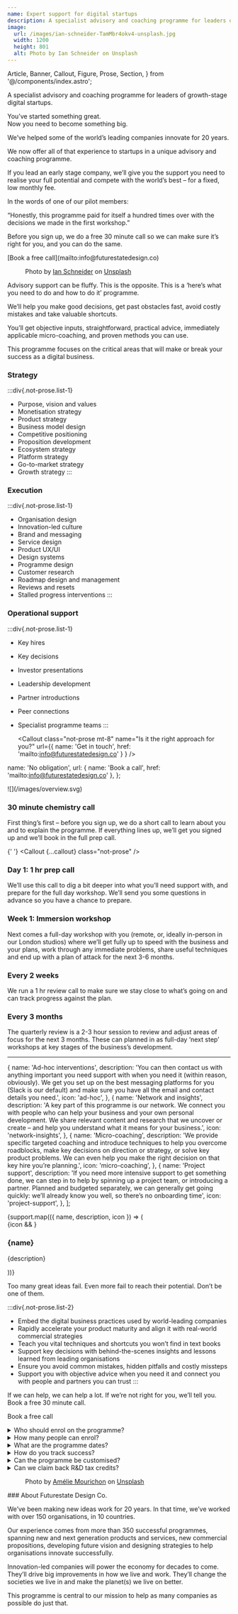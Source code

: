 ```yaml
---
name: Expert support for digital startups
description: A specialist advisory and coaching programme for leaders of growth-stage digital startups.
image:
  url: /images/ian-schneider-TamMbr4okv4-unsplash.jpg
  width: 1200
  height: 801
  alt: Photo by Ian Schneider on Unsplash
---
```


  Article,
  Banner,
  Callout,
  Figure,
  Prose,
  Section,
} from '@/components/index.astro';

<Banner>
  <p class="lead">A specialist advisory and coaching programme for leaders of growth-stage digital startups.</p>
  <p class="h3">You’ve started something great. <br /> Now you need to become something big.</p>
  <p class="h3">
    We’ve helped some of the world’s leading companies innovate for 20 years.
  </p>
  <p class="h3">
    We now offer all of that experience to startups in a unique advisory and
    coaching programme.
  </p>
  <p class="h3">
    If you lead an early stage company, we’ll give you the support you need to
    realise your full potential and compete with the world’s best – for a fixed,
    low monthly fee.
  </p>
  <p class="h3">In the words of one of our pilot members:</p>
  <p class="h3">
    “Honestly, this programme paid for itself a hundred times over with the
    decisions we made in the first workshop.”
  </p>
</Banner>

<Section name="Be the next big thing" inline class="bg-yellow">
  <p class="h3">
    Before you sign up, we do a free 30 minute call so we can make sure it’s
    right for you, and you can do the same.
  </p>
  [Book a free call](mailto:info@futurestatedesign.co)
</Section>

<Article padding="py-0">
  <Figure
    src="/images/ian-schneider-TamMbr4okv4-unsplash.jpg"
    width={1200}
    height={801}
    alt="Photo by Ian Schneider on Unsplash"
  >
    Photo by <a href="https://unsplash.com/@goian?utm_source=unsplash&utm_medium=referral&utm_content=creditCopyText">Ian Schneider</a> on <a href="https://unsplash.com/s/photos/passion-led-us?utm_source=unsplash&utm_medium=referral&utm_content=creditCopyText">Unsplash</a>
  </Figure>
</Article>

<Section name="How we support you" inline>
  Advisory support can be fluffy. This is the opposite. This is a ‘here’s what you need to do and how to do it’ programme.

We’ll help you make good decisions, get past obstacles fast, avoid costly mistakes and take valuable shortcuts.

You’ll get objective inputs, straightforward, practical advice, immediately applicable micro-coaching, and proven methods you can use.

</Section>

<Section name="Where we support you" inline>
  This programme focuses on the critical areas that will make or break your success as a digital business.

### Strategy

:::div{.not-prose.list-1}

- Purpose, vision and values
- Monetisation strategy
- Product strategy
- Business model design
- Competitive positioning
- Proposition development
- Ecosystem strategy
- Platform strategy
- Go-to-market strategy
- Growth strategy
  :::

### Execution

:::div{.not-prose.list-1}

- Organisation design
- Innovation-led culture
- Brand and messaging
- Service design
- Product UX/UI
- Design systems
- Programme design
- Customer research
- Roadmap design and management
- Reviews and resets
- Stalled progress interventions
  :::

### Operational support

:::div{.not-prose.list-1}

- Key hires
- Key decisions
- Investor presentations
- Leadership development
- Partner introductions
- Peer connections
- Specialist programme teams
  :::

  <Callout class="not-prose mt-8" name="Is it the right approach for you?" url={{ name: 'Get in touch', href: 'mailto:info@futurestatedesign.co' } } />
</Section>

  name: 'No obligation',
  url: { name: 'Book a call', href: 'mailto:info@futurestatedesign.co' },
};

<Section name="Programme structure" class="bg-qux text-white">
  ![](/images/overview.svg)

### 30 minute chemistry call

First thing’s first – before you sign up, we do a short call to learn about you and to explain the programme. If everything lines up, we’ll get you signed up and we’ll book in the full prep call.

{' '}
<Callout {...callout} class="not-prose" />

### Day 1: 1 hr prep call

We’ll use this call to dig a bit deeper into what you’ll need support with, and prepare for the full day workshop. We’ll send you some questions in advance so you have a chance to prepare.

### Week 1: Immersion workshop

Next comes a full-day workshop with you (remote, or, ideally in-person in our London studios) where we’ll get fully up to speed with the business and your plans, work through any immediate problems, share useful techniques and end up with a plan of attack for the next 3-6 months.

### Every 2 weeks

We run a 1 hr review call to make sure we stay close to what’s going on and can track progress against the plan.

### Every 3 months

The quarterly review is a 2-3 hour session to review and adjust areas of focus for the next 3 months. These can planned in as full-day ‘next step’ workshops at key stages of the business’s development.

---

</Section>

  {
    name: 'Ad-hoc interventions',
    description:
      'You can then contact us with anything important you need support with when you need it (within reason, obviously). We get you set up on the best messaging platforms for you (Slack is our default) and make sure you have all the email and contact details you need.',
    icon: 'ad-hoc',
  },
  {
    name: 'Network and insights',
    description:
      'A key part of this programme is our network. We connect you with people who can help your business and your own personal development. We share relevant content and research that we uncover or create – and help you understand what it means for your business.',
    icon: 'network-insights',
  },
  {
    name: 'Micro-coaching',
    description:
      'We provide specific targeted coaching and introduce techniques to help you overcome roadblocks, make key decisions on direction or strategy, or solve key product problems. We can even help you make the right decision on  that key hire you’re planning.',
    icon: 'micro-coaching',
  },
  {
    name: 'Project support',
    description:
      'If you need more intensive support to get something done, we can step in to help by spinning up a project team, or introducing a partner. Planned and budgeted separately, we can generally get going quickly: we’ll already know you well, so there’s no onboarding time',
    icon: 'project-support',
  },
];

<Section name="Support when you need it" class="bg-qux text-white">
  <div class="grid gap-10 md:grid-cols-2">
    {support.map(({ name, description, icon }) => (
      <article>
        {icon && <Icon name={icon} class="mb-3 text-[100px]" />}
        <Prose class="prose-p:text-white/50">
          <h3>{name}</h3>
          <p>{description}</p>
        </Prose>
      </article>
    ))}
  </div>
</Section>

<Section name="Why sign up?">
<p class="lead">Too many great ideas fail. Even more fail to reach their potential. Don’t be one of them.</p>

:::div{.not-prose.list-2}

- Embed the digital business practices used by world-leading companies
- Rapidly accelerate your product maturity and align it with real-world commercial strategies
- Teach you vital techniques and shortcuts you won’t find in text books
- Support key decisions with behind-the-scenes insights and lessons learned from leading organisations
- Ensure you avoid common mistakes, hidden pitfalls and costly missteps
- Support you with objective advice when you need it and connect you with people and partners you can trust
  :::
  </Section>

<Section name="Get experts on your side." inline class="bg-yellow">
  <p class="h3">If we can help, we can help a lot. If we’re not right for you, we’ll tell you. Book a free 30 minute call.</p>

Book a free call

</Section>

<Section name="Any questions?">
  <details>
    <summary>Who should enrol on the programme?</summary>
    > The programme is suitable
    for individuals, teams and entire businesses. You paye per business and have
    as many people tap into the support during the 12 months. We do ask that there
    is a lead...
  </details>
  <details>
    <summary>How many people can enrol?</summary>
    > Culpa nulla culpa do commodo amet
    non. Ullamco sit nulla ut consectetur cupidatat aliquip aliquip sit. Aliqua fugiat
    est sunt adipisicing ea. Eiusmod velit et veniam dolore officia veniam laboris
    ex enim exercitation sunt ullamco velit anim. Ipsum commodo dolor officia nulla
    nostrud laboris culpa laboris duis minim mollit ut nostrud. Anim commodo ad ut
    dolore non laboris minim id aliqua.
  </details>
  <details>
    <summary>What are the programme dates?</summary>
    > Culpa nulla culpa do commodo
    amet non. Ullamco sit nulla ut consectetur cupidatat aliquip aliquip sit. Aliqua
    fugiat est sunt adipisicing ea. Eiusmod velit et veniam dolore officia veniam
    laboris ex enim exercitation sunt ullamco velit anim. Ipsum commodo dolor officia
    nulla nostrud laboris culpa laboris duis minim mollit ut nostrud. Anim commodo
    ad ut dolore non laboris minim id aliqua.
  </details>
  <details>
    <summary>How do you track success?</summary>
    > Culpa nulla culpa do commodo amet
    non. Ullamco sit nulla ut consectetur cupidatat aliquip aliquip sit. Aliqua fugiat
    est sunt adipisicing ea. Eiusmod velit et veniam dolore officia veniam laboris
    ex enim exercitation sunt ullamco velit anim. Ipsum commodo dolor officia nulla
    nostrud laboris culpa laboris duis minim mollit ut nostrud. Anim commodo ad ut
    dolore non laboris minim id aliqua.
  </details>
  <details>
    <summary>Can the programme be customised?</summary>
    > Culpa nulla culpa do commodo
    amet non. Ullamco sit nulla ut consectetur cupidatat aliquip aliquip sit. Aliqua
    fugiat est sunt adipisicing ea. Eiusmod velit et veniam dolore officia veniam
    laboris ex enim exercitation sunt ullamco velit anim. Ipsum commodo dolor officia
    nulla nostrud laboris culpa laboris duis minim mollit ut nostrud. Anim commodo
    ad ut dolore non laboris minim id aliqua.
  </details>
  <details>
    <summary>Can we claim back R&D tax credits?</summary>
    > Culpa nulla culpa do commodo
    amet non. Ullamco sit nulla ut consectetur cupidatat aliquip aliquip sit. Aliqua
    fugiat est sunt adipisicing ea. Eiusmod velit et veniam dolore officia veniam
    laboris ex enim exercitation sunt ullamco velit anim. Ipsum commodo dolor officia
    nulla nostrud laboris culpa laboris duis minim mollit ut nostrud. Anim commodo
    ad ut dolore non laboris minim id aliqua.
  </details>
</Section>

<Article padding="py-0" class="bg-white">
  <Figure src="/images/amelie-mourichon-wusOJ-2uY6w-unsplash.jpg" width="1200" height="900" alt="Photo by Amélie Mourichon on Unsplash">Photo by <a href="https://unsplash.com/@amayli?utm_source=unsplash&utm_medium=referral&utm_content=creditCopyText">Amélie Mourichon</a> on <a href="https://unsplash.com/s/photos/workshop?utm_source=unsplash&utm_medium=referral&utm_content=creditCopyText">Unsplash</a></Figure>
</Article>

<Section name="Who we are">
  ### About Futurestate Design Co.

We’ve been making new ideas work for 20 years. In that time, we’ve worked with over 150 organisations, in 10 countries.

Our experience comes from more than 350 successful programmes, spanning new and next generation products and services, new commercial propositions, developing future vision and designing strategies to help organisations innovate successfully.

Innovation-led companies will power the economy for decades to come. They’ll drive big improvements in how we live and work. They’ll change the societies we live in and make the planet(s) we live on better.

This programme is central to our mission to help as many companies as possible do just that.

</Section>

